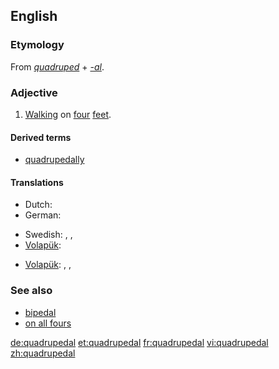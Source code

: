 ==English==

===Etymology===
From ''[[quadruped]]'' + ''[[-al]]''.

===Adjective===
{{en-adj|-}}

# [[walk|Walking]] on [[four]] [[feet]].

====Derived terms====
* [[quadrupedally]]

====Translations====
{{trans-top|walking on four feet}}
* Dutch: {{t|nl|viervoetig}}
* German: {{t|de|vierfüßig}}
{{trans-mid}}
* Swedish: {{t+|sv|fyrbent}},  {{t|sv|fyrfota}},  {{t+|sv|fyrfotad}}
* [[Volapük]]: {{t|vo|folfutik}}
{{trans-bottom}}

{{trans-top|of or pertaining to a quadruped}}
{{trans-mid}}
* [[Volapük]]: {{qualifier|male or female}} {{t|vo|folfutafik}}, {{qualifier|male}} {{t|vo|hifolfutafik}}, {{qualifier|female}} {{t|vo|jifolfutafik}}
{{trans-bottom}}

===See also===
* [[bipedal]]
* [[on all fours]]

[[de:quadrupedal]]
[[et:quadrupedal]]
[[fr:quadrupedal]]
[[vi:quadrupedal]]
[[zh:quadrupedal]]